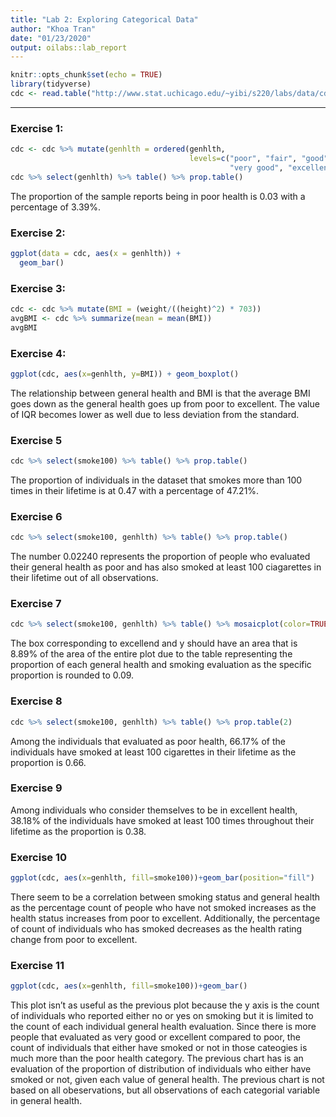 ```yaml
---
title: "Lab 2: Exploring Categorical Data"
author: "Khoa Tran"
date: "01/23/2020"
output: oilabs::lab_report
---
```


```r
knitr::opts_chunk$set(echo = TRUE)
library(tidyverse)
cdc <- read.table("http://www.stat.uchicago.edu/~yibi/s220/labs/data/cdc.dat", header=TRUE)
```

* * *

### Exercise 1: 

```r
cdc <- cdc %>% mutate(genhlth = ordered(genhlth, 
                                        levels=c("poor", "fair", "good", 
                                                 "very good", "excellent"))) 
cdc %>% select(genhlth) %>% table() %>% prop.table()
```

The proportion of the sample reports being in poor health is 0.03 with a percentage of 3.39%.

### Exercise 2:

```r
ggplot(data = cdc, aes(x = genhlth)) +
  geom_bar()
```


### Exercise 3:

```r
cdc <- cdc %>% mutate(BMI = (weight/((height)^2) * 703))
avgBMI <- cdc %>% summarize(mean = mean(BMI))
avgBMI
```

### Exercise 4:

```r
ggplot(cdc, aes(x=genhlth, y=BMI)) + geom_boxplot()
```

The relationship between general health and BMI is that the average BMI goes down as the general health goes up from poor to excellent. The value of IQR becomes lower as well due to less deviation from the standard. 

### Exercise 5

```r
cdc %>% select(smoke100) %>% table() %>% prop.table()
```

The proportion of individuals in the dataset that smokes more than 100 times in their lifetime is at 0.47 with a percentage of 47.21%.

### Exercise 6

```r
cdc %>% select(smoke100, genhlth) %>% table() %>% prop.table()
```

The number 0.02240 represents the proportion of people who evaluated their general health as poor and has also smoked at least 100 ciagarettes in their lifetime out of all observations. 

### Exercise 7

```r
cdc %>% select(smoke100, genhlth) %>% table() %>% mosaicplot(color=TRUE)
```

The box corresponding to excellend and y should have an area that is 8.89% of the area of the entire plot due to the table representing the proportion of each general health and smoking evaluation as the specific proportion is rounded to 0.09. 

### Exercise 8

```r
cdc %>% select(smoke100, genhlth) %>% table() %>% prop.table(2)
```

Among the individuals that evaluated as poor health, 66.17% of the individuals have smoked at least 100 cigarettes in their lifetime as the proportion is 0.66. 

### Exercise 9

Among individuals who consider themselves to be in excellent health, 38.18% of the individuals have smoked at least 100 times throughout their lifetime as the proportion is 0.38.

### Exercise 10

```r
ggplot(cdc, aes(x=genhlth, fill=smoke100))+geom_bar(position="fill")
```

There seem to be a correlation between smoking status and general health as the percentage count of people who have not smoked increases as the health status increases from poor to excellent. Additionally, the percentage of count of individuals who has smoked decreases as the health rating change from poor to excellent. 


### Exercise 11

```r
ggplot(cdc, aes(x=genhlth, fill=smoke100))+geom_bar()
```

This plot isn't as useful as the previous plot because the y axis is the count of individuals who reported either no or yes on smoking but it is limited to the count of each individual general health evaluation. Since there is more people that evaluated as very good or excellent compared to poor, the count of individuals that either have smoked or not in those cateogies is much more than the poor health category. The previous chart has is an evaluation of the proportion of distribution of individuals who either have smoked or not, given each value of general health. The previous chart is not based on all obeservations, but all observations of each categorial variable in general health. 

